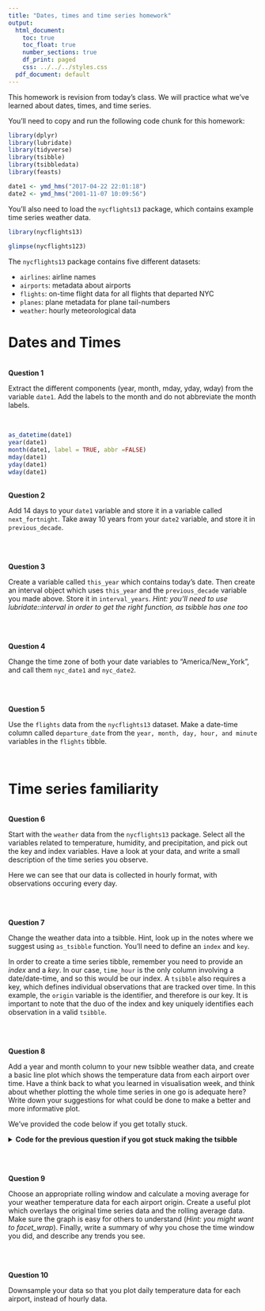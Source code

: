 ```yaml
---
title: "Dates, times and time series homework"
output:
  html_document:
    toc: true
    toc_float: true
    number_sections: true
    df_print: paged
    css: ../../../styles.css
  pdf_document: default
---
```


This homework is revision from today's class. We will practice what we've learned about dates, times, and time series.

You'll need to copy and run the following code chunk for this homework:

```r
library(dplyr)
library(lubridate)
library(tidyverse)
library(tsibble)
library(tsibbledata)
library(feasts)

date1 <- ymd_hms("2017-04-22 22:01:18")
date2 <- ymd_hms("2001-11-07 10:09:56")
```

You'll also need to load the `nycflights13` package, which contains example time series weather data.     

```r
library(nycflights13)
      
glimpse(nycflights123)


```

The `nycflights13` package contains five different datasets:

* `airlines`: airline names
* `airports`: metadata about airports
* `flights`: on-time flight data for all flights that departed NYC
* `planes`: plane metadata for plane tail-numbers
* `weather`: hourly meteorological data



# Dates and Times

<br>
**Question 1**  

Extract the different components (year, month, mday, yday, wday) from the variable `date1`. Add the labels to the month and do not abbreviate the month labels. 

<br>
```r
as_datetime(date1)
year(date1)
month(date1, label = TRUE, abbr =FALSE)
mday(date1)
yday(date1)
wday(date1)

```


<br>
**Question 2**  

Add 14 days to your `date1` variable and store it in a variable called `next_fortnight`. 
Take away 10 years from your `date2` variable, and store it in `previous_decade`. 

<br>


<br>
**Question 3**  

Create a variable called `this_year` which contains today's date. Then create an interval object which uses `this_year` and the `previous_decade` variable you made above. Store it in `interval_years`. 
*Hint: you'll need to use lubridate::interval in order to get the right function, as tsibble has one too*  


<br>


<br>
**Question 4**    

Change the time zone of both your date variables to "America/New_York", and call them `nyc_date1` and `nyc_date2`. 

<br>


<br>
**Question 5**  

Use the `flights` data from the `nycflights13` dataset. Make a date-time column called `departure_date` from the `year, month, day, hour, and minute` variables in the `flights` tibble.

<br>




# Time series familiarity 


<br>
**Question 6**  

Start with the `weather` data from the `nycflights13` package. Select all the variables related to temperature, humidity, and precipitation, and pick out the key and index variables. Have a look at your data, and write a small description of the time series you observe. 

Here we can see that our data is collected in hourly format, with observations occuring every day. 

<br>


<br>
**Question 7**  

Change the weather data into a tsibble. Hint, look up in the notes where we suggest using `as_tsibble` function. You'll need to define an `index` and `key`.


In order to create a time series tibble, remember you need to provide an *index* and a *key*. In our case, `time_hour` is the only column involving a date/date-time, and so this would be our index. A `tsibble` also requires a key, which defines individual observations that are tracked over time. In this example, the `origin` variable is the identifier, and therefore is our key. It is important to note that the duo of the index and key uniquely identifies each observation in a valid `tsibble`.   


<br>


<br>
**Question 8**  

Add a year and month column to your new tsibble weather data, and create a basic line plot which shows the temperature data from each airport over time. Have a think back to what you learned in visualisation week, and think about whether plotting the whole time series in one go is adequate here? Write down your suggestions for what could be done to make a better and more informative plot. 

 We've provided the code below if you get totally stuck. 

<details>
<summary>**Code for the previous question if you got stuck making the tsibble**</summary>
```r
# create a time series tsibble with keys
weather_tsbl <- weather %>%
  as_tsibble(index = time_hour, key = origin)

weather_tsbl
```
</details>


<br>


<br>
**Question 9**  

Choose an appropriate rolling window and calculate a moving average for your weather temperature data for each airport origin. Create a useful plot which overlays the original time series data and the rolling average data. Make sure the graph is easy for others to understand (*Hint: you might want to facet_wrap*). Finally, write a summary of why you chose the time window you did, and describe any trends you see. 


<br>


<br>
**Question 10**  

Downsample your data so that you plot daily temperature data for each airport, instead of hourly data. 


<br>

